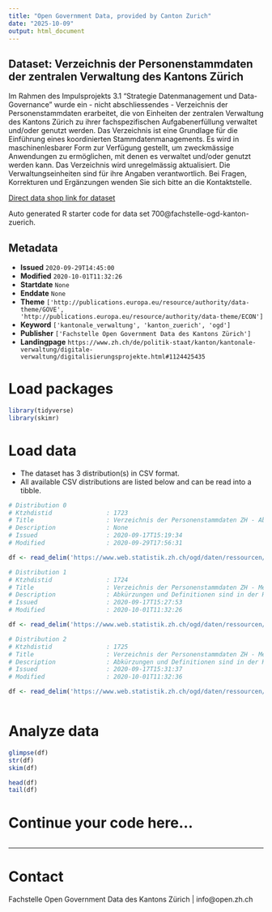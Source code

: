 ```yaml
---
title: "Open Government Data, provided by Canton Zurich"
date: "2025-10-09"
output: html_document
---
```


## Dataset: Verzeichnis der Personenstammdaten der zentralen Verwaltung des Kantons Zürich

Im Rahmen des Impulsprojekts 3.1 "Strategie Datenmanagement und Data-Governance" wurde ein - nicht abschliessendes - Verzeichnis der Personenstammdaten erarbeitet, die von Einheiten der zentralen Verwaltung des Kantons Zürich zu ihrer fachspezifischen Aufgabenerfüllung verwaltet und/oder genutzt werden. Das Verzeichnis ist eine Grundlage für die Einführung eines koordinierten Stammdatenmanagements. Es wird in maschinenlesbarer Form zur Verfügung gestellt, um zweckmässige Anwendungen zu ermöglichen, mit denen es verwaltet und/oder genutzt werden kann. Das Verzeichnis wird unregelmässig aktualisiert. Die Verwaltungseinheiten sind für ihre Angaben verantwortlich. Bei Fragen, Korrekturen und Ergänzungen wenden Sie sich bitte an die Kontaktstelle.

[Direct data shop link for dataset](https://www.zh.ch/de/politik-staat/statistik-daten/datenkatalog.html#/datasets/700@fachstelle-ogd-kanton-zuerich)

Auto generated R starter code for data set 700@fachstelle-ogd-kanton-zuerich.

## Metadata

- **Issued** `2020-09-29T14:45:00`
- **Modified** `2020-10-01T11:32:26`
- **Startdate** `None`
- **Enddate** `None`
- **Theme** `['http://publications.europa.eu/resource/authority/data-theme/GOVE', 'http://publications.europa.eu/resource/authority/data-theme/ECON']`
- **Keyword** `['kantonale_verwaltung', 'kanton_zuerich', 'ogd']`
- **Publisher** `['Fachstelle Open Government Data des Kantons Zürich']`
- **Landingpage** `https://www.zh.ch/de/politik-staat/kanton/kantonale-verwaltung/digitale-verwaltung/digitalisierungsprojekte.html#1124425435`


# Load packages

```r

library(tidyverse)
library(skimr)

```

# Load data

-   The dataset has 3 distribution(s) in CSV format.
-   All available CSV distributions are listed below and can be read into a tibble.

```r

# Distribution 0
# Ktzhdistid               : 1723
# Title                    : Verzeichnis der Personenstammdaten ZH - Abkürzungen und Definitionen
# Description              : None
# Issued                   : 2020-09-17T15:19:34
# Modified                 : 2020-09-29T17:56:31

df <- read_delim('https://www.web.statistik.zh.ch/ogd/daten/ressourcen/KTZH_00000700_00001723.csv')

# Distribution 1
# Ktzhdistid               : 1724
# Title                    : Verzeichnis der Personenstammdaten ZH - Merkmale zu Registern und Systemen
# Description              : Abkürzungen und Definitionen sind in der Ressource "Verzeichnis der Personenstammdaten ZH - Abkürzungen und Definitionen" erklärt.
# Issued                   : 2020-09-17T15:27:53
# Modified                 : 2020-10-01T11:32:26

df <- read_delim('https://www.web.statistik.zh.ch/ogd/daten/ressourcen/KTZH_00000700_00001724.csv')

# Distribution 2
# Ktzhdistid               : 1725
# Title                    : Verzeichnis der Personenstammdaten ZH - Merkmale zu Verwaltungseinheiten
# Description              : Abkürzungen und Definitionen sind in der Ressource "Verzeichnis der Personenstammdaten ZH - Abkürzungen und Definitionen" erklärt.
# Issued                   : 2020-09-17T15:31:37
# Modified                 : 2020-10-01T11:32:36

df <- read_delim('https://www.web.statistik.zh.ch/ogd/daten/ressourcen/KTZH_00000700_00001725.csv')



```

# Analyze data

```r

glimpse(df)
str(df)
skim(df)

head(df)
tail(df)

```

# Continue your code here...

```r

```

------------------------------------------------------------------------

# Contact

Fachstelle Open Government Data des Kantons Zürich | info@open.zh.ch
